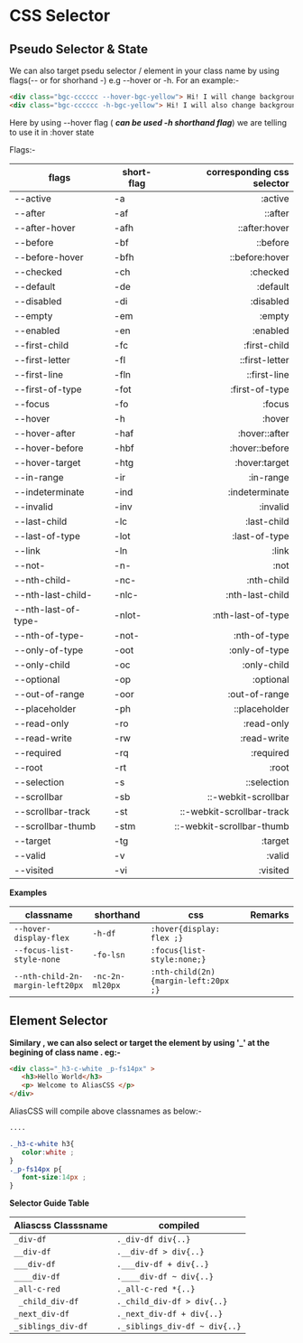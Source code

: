 # CSS Selector

## Pseudo Selector & State
 We can also target psedu selector / element  in your class name by using flags(-- or for shorhand -) e.g --hover or -h. For an example:-
 ```html copy 
 <div class="bgc-cccccc --hover-bgc-yellow"> Hi! I will change background color on hover</div>
 <div class="bgc-cccccc -h-bgc-yellow"> Hi! I will also change background color on hover</div>
 ```
 Here by using --hover flag ( ***can be used -h shorthand flag***) we are telling to use it in :hover state
 
 Flags:-
 
 | flags  |short-flag | corresponding css selector  |
 |-------------|---|---------:|
 |--active|-a|:active|   
  |--after|-af|::after| 
  |--after-hover|-afh|::after:hover|
  |--before|-bf|::before| 
  |--before-hover|-bfh|::before:hover| 
  |--checked|-ch|:checked| 
  |--default|-de|:default| 
  |--disabled|-di|:disabled| 
  |--empty|-em|:empty| 
  |--enabled|-en|:enabled| 
  |--first-child|-fc|:first-child| 
  |--first-letter|-fl|::first-letter|  
  |--first-line|-fln|::first-line| 
  |--first-of-type |-fot|:first-of-type| 
  |--focus| -fo|:focus| 
  |--hover|-h|:hover| 
  |--hover-after|-haf|:hover::after| 
  |--hover-before|-hbf|:hover::before| 
  |--hover-target|-htg|:hover:target| 
  |--in-range|-ir|:in-range| 
  |--indeterminate|-ind|:indeterminate| 
  |--invalid|-inv|:invalid| 
  |--last-child|-lc|:last-child| 
  |--last-of-type|-lot|:last-of-type| 
  |--link|-ln|:link| 
  |--not-|-n-|:not| 
  |--nth-child-|-nc-|:nth-child| 
  |--nth-last-child-|-nlc-|:nth-last-child| 
  |--nth-last-of-type-|-nlot-|:nth-last-of-type| 
  |--nth-of-type-|-not-|:nth-of-type| 
  |--only-of-type |-oot|:only-of-type| 
  |--only-child|-oc|:only-child| 
  |--optional|-op|:optional|  
  |--out-of-range|-oor|:out-of-range| 
  |--placeholder|-ph|::placeholder| 
  |--read-only |-ro|:read-only| 
  |--read-write|-rw|:read-write| 
  |--required|-rq|:required| 
  |--root|-rt|:root| 
  |--selection|-s|::selection| 
  |--scrollbar|-sb|::-webkit-scrollbar|
  |--scrollbar-track|-st|::-webkit-scrollbar-track|
  |--scrollbar-thumb|-stm|::-webkit-scrollbar-thumb|
  |--target |-tg|:target| 
  |--valid|-v|:valid| 
  |--visited|-vi|:visited| 
  
  **Examples**
  
 |  classname  |shorthand    | css                 |Remarks|
|----------- |-----------   |----------------------|------------|
|`--hover-display-flex`|`-h-df`|`:hover{display: flex ;}`|
|`--focus-list-style-none`|`-fo-lsn`|`:focus{list-style:none;}`|
|`--nth-child-2n-margin-left20px`|`-nc-2n-ml20px`|`:nth-child(2n){margin-left:20px ;}`|
 
 ## Element Selector
 **Similary , we can also select or target the element  by using '_' at the begining  of class name . eg:-**
 ```html
 <div class="_h3-c-white _p-fs14px" >
    <h3>Hello World</h3>
    <p> Welcome to AliasCSS </p>
 </div>
 ```
 AliasCSS will compile above classnames as below:-
 ```css
 ....
 
 ._h3-c-white h3{
    color:white ;
}
._p-fs14px p{
    font-size:14px ;
}
```

**Selector Guide Table**

|Aliascss Classsname| compiled|
|---|---|
|`_div-df`|`._div-df div{..}`|
|`__div-df`|`.__div-df > div{..}`|
|`___div-df`|`.___div-df + div{..}`|
|`____div-df`|`.____div-df ~ div{..}`|
|`_all-c-red`|`._all-c-red *{..}`|
|` _child_div-df`|`._child_div-df > div{..}`|
|`_next_div-df`|`._next_div-df + div{..}`|
|`_siblings_div-df`|`._siblings_div-df ~ div{..}`|
